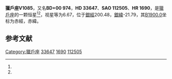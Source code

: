 {{Starbox begin
| name = 獵戶座V1085
}}
{{Starbox observe
| epoch = [[J2000.0|J2000.0]]
| constell = [[獵戶座|獵戶座]]<ref name=SIMBAD>{{cite web
 | url=http://simbad.u-strasbg.fr/simbad/sim-id?Ident=HR+1690
 | title =Pulsating variable Star
 | publisher=Centre de Données astronomiques de Strasbourg
 | work=SIMBAD
 | accessdate=2012-07-13}}</ref><ref name=DATA>{{cite web
 | url=http://vizier.u-strasbg.fr/viz-bin/VizieR-5?-out.add=.&-source=5050&-corr=PK=HR&-out.max=9999&HR=1690
 | title=VizieR Detailed Page
 | accessdate=2012-07-13
 | archive-date=2016-03-05
 | archive-url=https://web.archive.org/web/20160305075323/http://vizier.u-strasbg.fr/viz-bin/VizieR-5?-out.add=.&-source=5050&-corr=PK=HR&-out.max=9999&HR=1690
 | dead-url=no
 }}</ref>
| 星官 = 
| ra = {{RA|5|11|41.4}}<ref name=SIMBAD /><ref name=DATA />
| dec = {{DEC|+0|30|53}}<ref name=SIMBAD /><ref name=DATA />
| appmag_v = 6.67<ref name=SIMBAD /><ref name=DATA />
}}
{{Starbox character
| class = B9Vn<ref name=SIMBAD /><ref name=DATA />
| b-v = -0.07<ref name=SIMBAD /><ref name=DATA />
| u-b = -0.32<ref name=SIMBAD /><ref name=DATA />
| r-i = -0.12<ref name=SIMBAD /><ref name=DATA />
| variable = 
}}
{{Starbox astrometry
| radial_v = -0.32
| prop_mo_ra = 20
| parallax = 
| p_error = 
}}
{{Starbox catalog
| names =BD+00 974，[[SAO星表|SAO]] 112505，[[HD星表|HD]] 33647，[[HR星表|HR]] 1690}}
{{Starbox reference |Simbad=HR+1690}}
{{Starbox end}}

'''獵戶座V1085'''，又名'''BD+00 974'''，'''HD 33647'''、'''SAO 112505'''、'''HR 1690'''，是[[獵戶座|獵戶座]]的一颗恒星<ref name=SIMBAD /><ref name=DATA />，视星等为6.67，位于[[銀道座標系|銀經]]200.48，[[銀道座標系|銀緯]]-21.79，其[[B1900.0|B1900.0]]坐标为赤經{{RA|5|6|32.9}}，赤緯{{DEC|+0|-21.79|31}}。

== 参考文献 ==
{{reflist}}

{{star-stub}}

{{獵戶座恒星}}
[[Category:獵戶座|Category:獵戶座]]
[[Category:HD和HDE天體|33647]]
[[Category:HR天體|1690]]
[[Category:SAO天體|112505]]